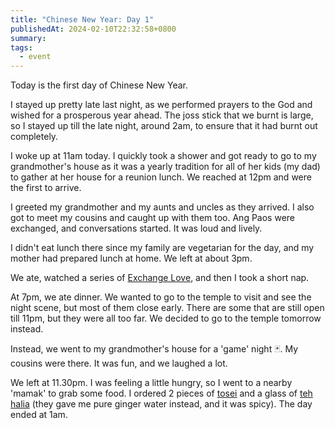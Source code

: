 ```yaml
---
title: "Chinese New Year: Day 1"
publishedAt: 2024-02-10T22:32:58+0800
summary:
tags:
  - event
---
```


Today is the first day of Chinese New Year.

I stayed up pretty late last night, as we performed prayers to the God and wished for a prosperous year ahead. The joss stick that we burnt is large, so I stayed up till the late night, around 2am, to ensure that it had burnt out completely.

I woke up at 11am today. I quickly took a shower and got ready to go to my grandmother's house as it was a yearly tradition for all of her kids (my dad) to gather at her house for a reunion lunch. We reached at 12pm and were the first to arrive.

I greeted my grandmother and my aunts and uncles as they arrived. I also got to meet my cousins and caught up with them too. Ang Paos were exchanged, and conversations started. It was loud and lively.

I didn't eat lunch there since my family are vegetarian for the day, and my mother had prepared lunch at home. We left at about 3pm.

We ate, watched a series of [Exchange Love](https://mydramalist.com/745105-exchange-season-3), and then I took a short nap.

At 7pm, we ate dinner. We wanted to go to the temple to visit and see the night scene, but most of them close early. There are some that are still open till 11pm, but they were all too far. We decided to go to the temple tomorrow instead.

Instead, we went to my grandmother's house for a 'game' night 🃏. My cousins were there. It was fun, and we laughed a lot.

We left at 11.30pm. I was feeling a little hungry, so I went to a nearby 'mamak' to grab some food. I ordered 2 pieces of [tosei](https://ms.wikipedia.org/wiki/Tosai) and a glass of [teh halia](https://www.foodliteracycenter.org/recipe/ginger-milk-tea-teh-halia) (they gave me pure ginger water instead, and it was spicy). The day ended at 1am.
